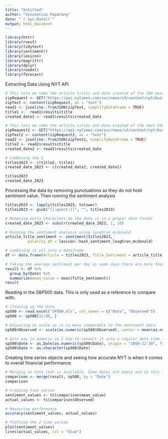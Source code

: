 ```yaml
---
title: "Untitled"
author: "Vincentius Paparang"
date: "`r Sys.Date()`"
output: html_document
---
```


```r
library(httr)
library(rvest)
library(tidytext)
library(sentimentr)
library(lexicon)
library(magrittr)
library(dplyr)
library(readxl)
library(forecast)
```

Extracting Data Using NYT API
```r
# This lets me take the article titles and date created of the 500 most recent busienss articles
zipRequest <- GET("https://api.nytimes.com/svc/news/v3/content/nyt/business/limit=500.json?api-key=GOJFWCWuGRagcbtSHTn8VSigdA0QxfOH")
zipText <- content(zipRequest, as = "text")
read1 <- jsonlite::fromJSON(zipText, simplifyDataFrame = TRUE)
title1 <-  read1$results$title
created_date1 <- read1$results$created_date

# This lets me take the article titles and date created of the next 500 articles. This is the cap as it seems I can only extract 500 at a time and only offset by 500 as well.
zipRequest2 <- GET("https://api.nytimes.com/svc/news/v3/content/nyt/business/limit=500/offset=500.json?api-key=GOJFWCWuGRagcbtSHTn8VSigdA0QxfOH")
zipText2 <- content(zipRequest2, as = "text")
read2 <- jsonlite::fromJSON(zipText2, simplifyDataFrame = TRUE)
title2 <- read2$results$title
created_date2 <- read2$results$created_date

# Combining the 2
titles2023 <- c(title2, title1)
created_date_2023 <- c(created_date2, created_date1)

titles2023
created_date_2023
```

Processing the data by removing punctuations as they do not hold sentiment value. Then running the sentiment analysis
```r
titles2023 <- lapply(titles2023, tolower)
titles2023 <- gsub("[[:punct:]]", "", titles2023)

# Removing extra characters so the data is in a proper date format
created_date_2023 <- substr(created_date_2023, 1, 10)

# Running the sentiment analysis using loughran_mcdonald
article_title_sentiment <- sentiment(titles2023, 
          polarity_dt = lexicon::hash_sentiment_loughran_mcdonald)

# combining it all into a dataframe
df <- data.frame(Article = titles2023, Title_Sentiment = article_title_sentiment$sentiment, Date = created_date_2023)

# Taking the average sentiment per day as some days there are more than 1 articles produced.
result <- df %>%
  group_by(Date) %>%
  summarize(mean_value = mean(Title_Sentiment))
result
```

Reading in the S&P500 data. This is only used as a reference to compare with.
```r
# Cleaning up the data
sp500 <- read_excel("SP500.xls", col_names = c("Date", "Observed"))
sp500 <- sp500[12:86, ]

# Adjusting to scale so it is more comparable to the sentiment data.
sp500$Observed <- scale(as.numeric(sp500$Observed), center = mean(as.numeric(sp500$Observed)), scale = max(as.numeric(sp500$Observed)) - min(as.numeric(sp500$Observed)))

# Date was in numeric so I had to convert it into a regular date time format
sp500$Date <- as.Date(as.numeric(sp500$Date), origin = "1899-12-30", format = "%Y-%m-%d")
sp500$Date <- as.character(sp500$Date)
```

Creating time series objects and seeing how accurate NYT is when it comes to overall financial performance.
```r

# Merging on data that is available. Some dates are empty and so this is done to connect the data properly.
comparison <- merge(result, sp500, by = "Date")
comparison

# Creating time series
sentiment_values <- ts(comparison$mean_value)
actual_values <- ts(comparison$Observed)

# Measuring performance
accuracy(sentiment_values, actual_values)

# Plotting the 2 time series
plot(sentiment_values)
lines(actual_values, col = "blue")
```


